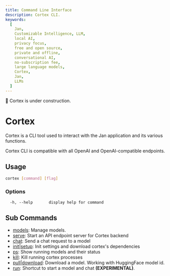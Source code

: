 ```yaml
---
title: Command Line Interface
description: Cortex CLI.
keywords:
  [
    Jan,
    Customizable Intelligence, LLM,
    local AI,
    privacy focus,
    free and open source,
    private and offline,
    conversational AI,
    no-subscription fee,
    large language models,
    Cortex,
    Jan,
    LLMs
  ]
---
```



<Callout type="warning">
🚧 Cortex is under construction.
</Callout>

# Cortex

Cortex is a CLI tool used to interact with the Jan application and its various functions.

<Callout type="info">
Cortex CLI is compatible with all OpenAI and OpenAI-compatible endpoints.
</Callout>

## Usage

```bash
cortex [command] [flag]
```
### Options
```
  -h, --help       display help for command
```
## Sub Commands
-  [models](/cortex/cli/models): Manage models.
-  [serve](/cortex/cli/serve): Start an API endpoint server for Cortex backend
-  [chat](/cortex/cli/chat): Send a chat request to a model
-  [init|setup](/cortex/cli/init): Init settings and download cortex's dependencies
-  [ps](/cortex/cli/ps): Show running models and their status
-  [kill](/cortex/cli/kill): Kill running cortex processes
-  [pull|download](/cortex/cli/pull): Download a model. Working with HuggingFace model id.
-  [run](/cortex/cli/run): Shortcut to start a model and chat **(EXPERIMENTAL)**.